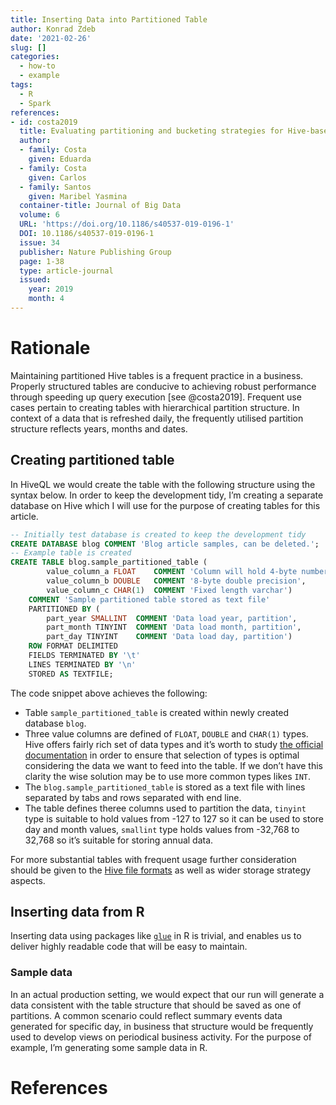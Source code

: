 ```yaml
---
title: Inserting Data into Partitioned Table
author: Konrad Zdeb
date: '2021-02-26'
slug: []
categories:
  - how-to
  - example
tags:
  - R
  - Spark
references:
- id: costa2019
  title: Evaluating partitioning and bucketing strategies for Hive‐based Big Data Warehousing systems
  author:
  - family: Costa
    given: Eduarda
  - family: Costa
    given: Carlos
  - family: Santos
    given: Maribel Yasmina
  container-title: Journal of Big Data
  volume: 6
  URL: 'https://doi.org/10.1186/s40537-019-0196-1'
  DOI: 10.1186/s40537-019-0196-1
  issue: 34
  publisher: Nature Publishing Group
  page: 1-38
  type: article-journal
  issued:
    year: 2019
    month: 4
---
```


# Rationale
Maintaining partitioned Hive tables is a frequent practice in a business. Properly structured tables are conducive to achieving robust performance through speeding up query execution [see @costa2019]. Frequent use cases pertain to creating tables with hierarchical partition structure. In context of a data that is refreshed daily, the frequently utilised partition structure reflects years, months and dates. 

## Creating partitioned table

In HiveQL we would create the table with the following structure using the syntax below. In order to keep the development tidy, I'm creating a separate database on Hive which I will use for the purpose of creating tables for this article.

```sql
-- Initially test database is created to keep the development tidy
CREATE DATABASE blog COMMENT 'Blog article samples, can be deleted.';
-- Example table is created
CREATE TABLE blog.sample_partitioned_table (
		value_column_a FLOAT 	COMMENT 'Column will hold 4-byte number', 
		value_column_b DOUBLE 	COMMENT '8-byte double precision', 
		value_column_c CHAR(1) 	COMMENT 'Fixed length varchar') 
	COMMENT 'Sample partitioned table stored as text file' 
	PARTITIONED BY (
		part_year SMALLINT 	COMMENT 'Data load year, partition', 
		part_month TINYINT 	COMMENT 'Data load month, partition',
		part_day TINYINT	COMMENT 'Data load day, partition')
	ROW FORMAT DELIMITED
	FIELDS TERMINATED BY '\t'
	LINES TERMINATED BY '\n'
	STORED AS TEXTFILE;
```
The code snippet above achieves the following:
 
- Table `sample_partitioned_table` is created within newly created database `blog`.
- Three value columns are defined of `FLOAT`, `DOUBLE` and `CHAR(1)` types. Hive offers fairly rich set of data types and it's worth to study [the official documentation](https://cwiki.apache.org/confluence/display/Hive/LanguageManual+Types) in order to ensure that selection of types is optimal considering the data we want to feed into the table. If we don't have this clarity the wise solution may be to use more common types likes `INT`.
- The `blog.sample_partitioned_table` is stored as a text file with lines separated by tabs and rows separated with end line.
- The table defines theree columns used to partition the data, `tinyint` type is suitable to hold values from -127 to 127 so it can be used to store day and month values, `smallint` type holds values from -32,768 to 32,768 so it's suitable for storing annual data.

For more substantial tables with frequent usage further consideration should be given to the [Hive file formats](https://cwiki.apache.org/confluence/display/Hive/FileFormats) as well as wider storage strategy aspects. 

## Inserting data from R

Inserting data using packages like [`glue`](https://glue.tidyverse.org/) in R is trivial, and enables us to deliver highly readable code that will be easy to maintain.

### Sample data

In an actual production setting, we would expect that our run will generate a data consistent with the table structure that should be saved as one of partitions. A common scenario could reflect summary events data generated for specific day, in business that structure would be frequently used to develop views on periodical business activity. For the purpose of example, I'm generating some sample data in R.

# References
